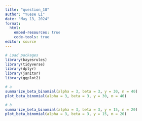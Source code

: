 ```yaml
---
title: "question_18"
author: "Yuese Li"
date: "May 13, 2024"
format: 
  html: 
    embed-resources: true
    code-tools: true
editor: source
---
```


```r
# Load packages
library(bayesrules)
library(tidyverse)
library(dplyr)
library(janitor)
library(ggplot2)
```


```r
# a
summarize_beta_binomial(alpha = 3, beta = 3, y = 30, n = 40)
plot_beta_binomial(alpha = 3, beta = 3, y = 30, n = 40)
```

```r
# b
summarize_beta_binomial(alpha = 3, beta = 3, y = 15, n = 20)
plot_beta_binomial(alpha = 3, beta = 3, y = 15, n = 20)
```

